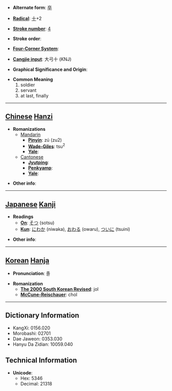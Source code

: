 * '''Alternate form''': [[卒]]

* '''[[Wiktionary:Chinese radical index| Radical]]''': [[Wiktionary:Chinese radical index 十|十]]+2

* '''[[Wiktionary:Chinese total strokes index|Stroke number]]''': [[Wiktionary:Chinese total strokes index 4|4]]

* '''Stroke order''': 

* '''[[Wiktionary:Chinese four corner index|Four-Corner System]]''': 

* '''[[Wiktionary:Chinese Cangjie index|Cangjie input]]''': 大弓十 (KNJ)

* '''Graphical Significance and Origin''': 

* '''Common Meaning'''
*#soldier
*# servant
*# at last, finally


----

== [[Chinese]] [[Hanzi]] ==

* '''Romanizations'''
** [[Mandarin]]
*** '''[[Pinyin]]''': zú (zu2)
*** '''[[Wade-Giles]]''': tsu<sup>2</sup>
*** '''[[Yale]]''': 
**[[Cantonese]]
***'''[[Jyutping]]''':
***'''[[Penkyamp]]''': 
***'''[[Yale]]''': 

* '''Other info''': 

----

== [[Japanese]] [[Kanji]] ==

* '''Readings'''
** '''[[On]]''': [[そつ]] (sotsu)
** '''[[Kun]]''': [[にわか]] (niwaka), [[おわる]] (owaru), [[ついに]] (tsuini)

* '''Other info''':  

----

== [[Korean]] [[Hanja]] ==

* '''Pronunciation''': 졸

* '''Romanization'''
** '''[[The 2000 South Korean Revised Romanization|The 2000 South Korean Revised]]''': jol
** '''[[McCune-Reischauer]]''': chol

----

== Dictionary Information ==

* KangXi: 0156.020
* Morobashi: 02701
* Dae Jaweon: 0353.030
* Hanyu Da Zidian: 10059.040

== Technical Information ==

* '''Unicode''':
** Hex: 5346
** Decimal: 21318